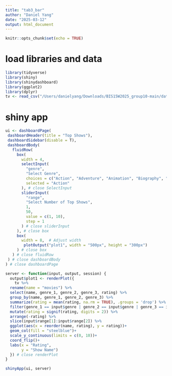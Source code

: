 ```yaml
---
title: "tab3_bar"
author: "Daniel Yang"
date: "2025-03-12"
output: html_document
---
```


```r
knitr::opts_chunk$set(echo = TRUE)
```

# load libraries and data
```r
library(tidyverse)
library(shiny)
library(shinydashboard)
library(ggplot2)
library(dplyr)
tv <- read_csv("/Users/danielyang/Downloads/BIS15W2025_group10-main/data/tv_only.csv")
```
# shiny app
```r
ui <- dashboardPage(
 dashboardHeader(title = "Top Shows"),
 dashboardSidebar(disable = T),
 dashboardBody(
   fluidRow(
     box(
       width = 4,
       selectInput(
         "genre",
         "Select Genre",
         choices = c("Action", "Adventure", "Animation", "Biography", "Comedy", "Crime", "Documentary", "Drama", "Family", "Fantasy", "Film-Noir", "Game-Show", "History", "Horror", "Music", "Musical", "Mystery", "News", "Reality-TV", "Romance", "Sci-Fi", "Short", "Sport", "Talk-Show", "Thriller", "War", "Western"),
         selected = "Action"
       ), # close SelectInput
       sliderInput(
         "range", 
         "Select Number of Top Shows",
         1, 
         50,
         value = c(1, 10),
         step = 1
       ) # close sliderInput
     ), # close box
     box(
       width = 8,  # Adjust width
        plotOutput("plot1", width = "500px", height = "300px")
     ) # close box
   ) # close fluidRow
 ) # close dashboardBody
) # close dashboardPage

server <- function(input, output, session) {
  output$plot1 <- renderPlot({
    tv %>% 
  rename(name = "movies") %>% 
  select(name, genre_1, genre_2, genre_3, rating) %>% 
  group_by(name, genre_1, genre_2, genre_3) %>% 
  summarize(rating = mean(rating, na.rm = TRUE), .groups = 'drop') %>%
  filter(genre_1 == input$genre | genre_2 == input$genre | genre_3 == input$genre) %>% 
  mutate(rating = signif(rating, digits = 2)) %>% 
  arrange(-rating) %>%     
  slice(input$range[1]:input$range[2]) %>% 
  ggplot(aes(x = reorder(name, rating), y = rating))+
  geom_col(fill = "steelblue")+
  scale_y_continuous(limits = c(0, 10))+
  coord_flip()+
  labs(x = "Rating",
       y = "Show Name")
  }) # close renderPlot
}

shinyApp(ui, server)
```

